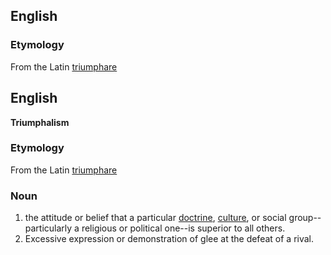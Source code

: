 ==English==
===Etymology===
From the Latin [[triumphare]]

==English==
'''Triumphalism'''

===Etymology===
From the Latin [[triumphare]]

===Noun===
# the attitude or belief that a particular [[doctrine]], [[culture]], or social group--particularly a religious or political one--is superior to all others.
# Excessive expression or demonstration of glee at the defeat of a rival.